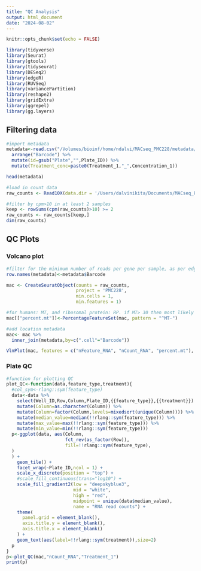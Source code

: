 ```yaml
---
title: "QC Analysis"
output: html_document
date: "2024-08-02"
---
```


```r
knitr::opts_chunk$set(echo = FALSE)

library(tidyverse)
library(Seurat)
library(gtools)
library(tidyseurat)
library(DESeq2)
library(edgeR)
library(RUVSeq)
library(variancePartition)
library(reshape2)
library(gridExtra)
library(ggrepel)
library(gg.layers)
```

## Filtering data
```r

#import metadata
metadata<-read.csv("/Volumes/bioinf/home/ndalvi/MACseq_PMC228/metadata/PMC228.csv",header=T) %>%
  arrange("Barcode") %>%
  mutate(id=gsub("Plate","",Plate_ID)) %>%
  mutate(Treatment_conc=paste0(Treatment_1,"_",Concentration_1))

head(metadata)

#load in count data 
raw_counts <- Read10X(data.dir = '/Users/dalvinikita/Documents/MACseq_PMC228/raw/PMC228/starsolo/SA_PMC228-null.Solo.out/Gene/raw')

#filter by cpm>10 in at least 2 samples
keep <- rowSums(cpm(raw_counts)>10) >= 2
raw_counts <- raw_counts[keep,]
dim(raw_counts)
```


## QC Plots
### Volcano plot
```r
#filter for the minimum number of reads per gene per sample, as per edgeR
row.names(metadata)<-metadata$Barcode

mac <- CreateSeuratObject(counts = raw_counts,
                          project = 'PMC228',
                          min.cells = 1,
                          min.features = 1)

#for humans: MT, and ribosomal protein: RP. if MT> 30 then most likely dead cells
mac[["percent.mt"]]<-PercentageFeatureSet(mac, pattern = "^MT-")

#add location metadata
mac<- mac %>%
  inner_join(metadata,by=c(".cell"="Barcode"))

VlnPlot(mac, features = c("nFeature_RNA", "nCount_RNA", "percent.mt"), ncol = 3)
```

### Plate QC
```r
#function for plotting QC
plot_QC<-function(data,feature_type,treatment){
  #col_sym<-rlang::sym(feature_type)
  data<-data %>%
    select(Well_ID,Row,Column,Plate_ID,{{feature_type}},{{treatment}}) %>%
    mutate(Column=as.character(Column)) %>%
    mutate(Column=factor(Column,levels=mixedsort(unique(Column)))) %>%
    mutate(median_value=median(!!rlang::sym(feature_type))) %>%
    mutate(max_value=max(!!rlang::sym(feature_type))) %>%
    mutate(min_value=min(!!rlang::sym(feature_type)))
  p<-ggplot(data, aes(Column,
                      fct_rev(as_factor(Row)),
                      fill=!!rlang::sym(feature_type),
  )
  ) +
    geom_tile() +
    facet_wrap(~Plate_ID,ncol = 1) +
    scale_x_discrete(position = "top") +
    #scale_fill_continuous(trans="log10") +
    scale_fill_gradient2(low = "deepskyblue3",
                         mid = "white",
                         high = "red",
                         midpoint = unique(data$median_value),
                         name = "RNA read counts") +
    theme(
      panel.grid = element_blank(),
      axis.title.y = element_blank(),
      axis.title.x = element_blank()
    ) +
    geom_text(aes(label=!!rlang::sym(treatment)),size=2)
  p
}
p<-plot_QC(mac,"nCount_RNA","Treatment_1")
print(p)

```
